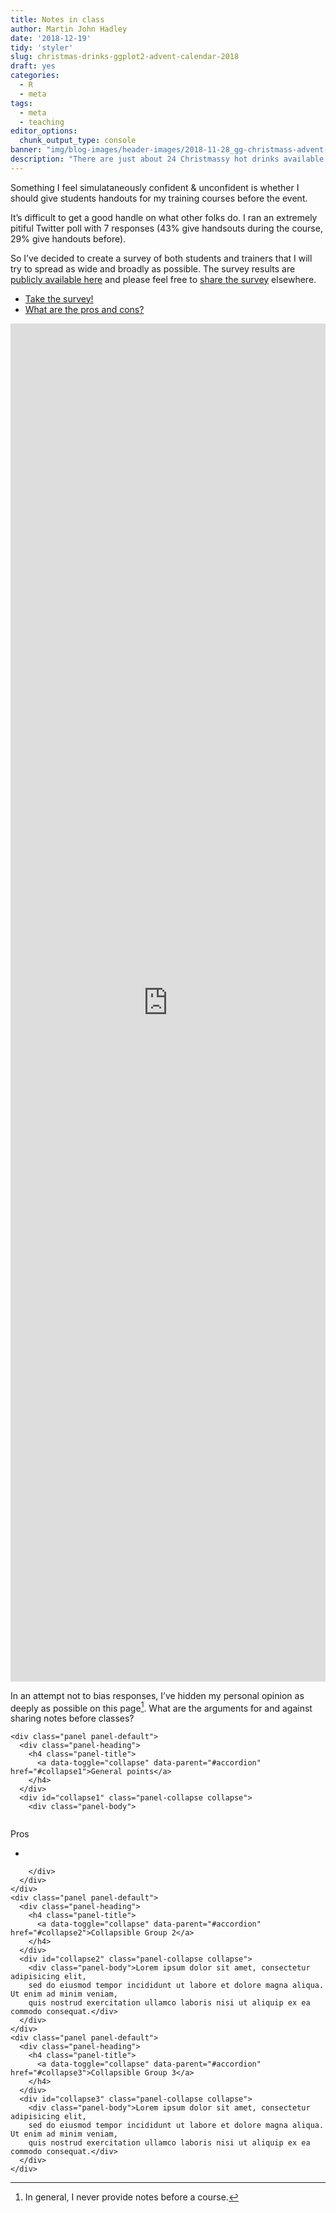 ```yaml
---
title: Notes in class
author: Martin John Hadley
date: '2018-12-19'
tidy: 'styler'
slug: christmas-drinks-ggplot2-advent-calendar-2018
draft: yes
categories:
  - R
  - meta
tags:
  - meta
  - teaching
editor_options: 
  chunk_output_type: console
banner: "img/blog-images/header-images/2018-11-28_gg-christmass-advent-doors.png"
description: "There are just about 24 Christmassy hot drinks available in the big UK cafes. I've made an advent calendae of them in ggplot2, read this post to find out how to do the same."
---
```


Something I feel simulataneously confident & unconfident is whether I should give students handouts for my training courses before the event.

It's difficult to get a good handle on what other folks do. I ran an extremely pitiful Twitter poll with 7 responses (43% give handsouts during the course, 29% give handouts before).

So I've decided to create a survey of both students and trainers that I will try to spread as wide and broadly as possible. The survey results are [publicly available here](https://docs.google.com/spreadsheets/d/1Wp14rgAKv3yv8KxpXVHPLpt0dG4HtqEjZLrCr8w2UvA/edit?usp=sharing) and please feel free to [share the survey](https://docs.google.com/forms/d/e/1FAIpQLSfbHMLqX-jctvxZdwyyok96ZSUzXdpIDrMsQ2b-A2X2hVCz1w/viewform?usp=sf_link) elsewhere.

<ul class="nav nav-tabs">
  <li class="active"><a data-toggle="tab" href="#take-the-survey">Take the survey!</a></li>
  <li><a data-toggle="tab" href="#pros-and-cons">What are the pros and cons?</a></li>
</ul>

<div class="tab-content">
  <div id="take-the-survey" class="tab-pane fade in active">
<iframe src="https://docs.google.com/forms/d/e/1FAIpQLSfbHMLqX-jctvxZdwyyok96ZSUzXdpIDrMsQ2b-A2X2hVCz1w/viewform?embedded=true" width="100%" height="2173" frameborder="0" marginheight="0" marginwidth="0">Loading...</iframe>

  </div>
  <div id="pros-and-cons" class="tab-pane fade">

In an attempt not to bias responses, I've hidden my personal opinion as deeply as possible on this page[^1]. What are the arguments for and against sharing notes before classes?

<!--html_preserve-->
<div class="panel-group" id="accordion">
    <div class="panel panel-default">
      <div class="panel-heading">
        <h4 class="panel-title">
          <a data-toggle="collapse" data-parent="#accordion" href="#collapse1">General points</a>
        </h4>
      </div>
      <div id="collapse1" class="panel-collapse collapse">
        <div class="panel-body">
        
<div class="row">

<div class="col-md-6">

Pros

- 

</div>


<div class="col-md-6">

</div>

</div>
        
        </div>
      </div>
    </div>
    <div class="panel panel-default">
      <div class="panel-heading">
        <h4 class="panel-title">
          <a data-toggle="collapse" data-parent="#accordion" href="#collapse2">Collapsible Group 2</a>
        </h4>
      </div>
      <div id="collapse2" class="panel-collapse collapse">
        <div class="panel-body">Lorem ipsum dolor sit amet, consectetur adipisicing elit,
        sed do eiusmod tempor incididunt ut labore et dolore magna aliqua. Ut enim ad minim veniam,
        quis nostrud exercitation ullamco laboris nisi ut aliquip ex ea commodo consequat.</div>
      </div>
    </div>
    <div class="panel panel-default">
      <div class="panel-heading">
        <h4 class="panel-title">
          <a data-toggle="collapse" data-parent="#accordion" href="#collapse3">Collapsible Group 3</a>
        </h4>
      </div>
      <div id="collapse3" class="panel-collapse collapse">
        <div class="panel-body">Lorem ipsum dolor sit amet, consectetur adipisicing elit,
        sed do eiusmod tempor incididunt ut labore et dolore magna aliqua. Ut enim ad minim veniam,
        quis nostrud exercitation ullamco laboris nisi ut aliquip ex ea commodo consequat.</div>
      </div>
    </div>
</div>
<!--/html_preserve-->

  </div>
</div>




<!-- <blockquote class="twitter-tweet" data-lang="en"><p lang="en" dir="ltr">Fellow <a href="https://twitter.com/hashtag/rstats?src=hash&amp;ref_src=twsrc%5Etfw">#rstats</a> trainers and teachers 👋 <br><br>How do you folks handle giving learners handouts/notes for your workshops?<br><br>I personally give handouts after.</p>&mdash; Martin John Hadley (@martinjhnhadley) <a href="https://twitter.com/martinjhnhadley/status/1072876971686809600?ref_src=twsrc%5Etfw">December 12, 2018</a></blockquote> -->
<!-- <script async src="https://platform.twitter.com/widgets.js" charset="utf-8"></script> -->

[^1]: In general, I never provide notes before a course.